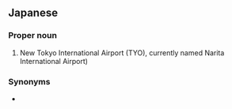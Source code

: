 ==Japanese==
{{ja-kanjitab|しん|とう|きょう|こく|さい|くう|こう|yomi=o}}

===Proper noun===
{{ja-pos|proper|しん とうきょう こくさい くうこう}}

# New Tokyo International Airport (TYO), currently named Narita International Airport)

===Synonyms===
* {{ja-r|成田国際空港|^なりた ^こくさい ^くうこう}}